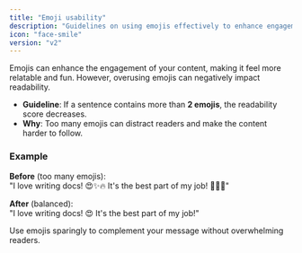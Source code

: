 ```yaml
---
title: "Emoji usability"
description: "Guidelines on using emojis effectively to enhance engagement without sacrificing readability."
icon: "face-smile"
version: "v2"
---
```


Emojis can enhance the engagement of your content, making it feel more relatable and fun. However, overusing emojis can negatively impact readability.

- **Guideline**: If a sentence contains more than **2 emojis**, the readability score decreases.
- **Why**: Too many emojis can distract readers and make the content harder to follow.

### Example

**Before** (too many emojis):  
"I love writing docs! 😍✨🔥 It's the best part of my job! 🎉🎉🎉"

**After** (balanced):  
"I love writing docs! 😍 It's the best part of my job!"

<Tip>
  Use emojis sparingly to complement your message without overwhelming readers.
</Tip>
